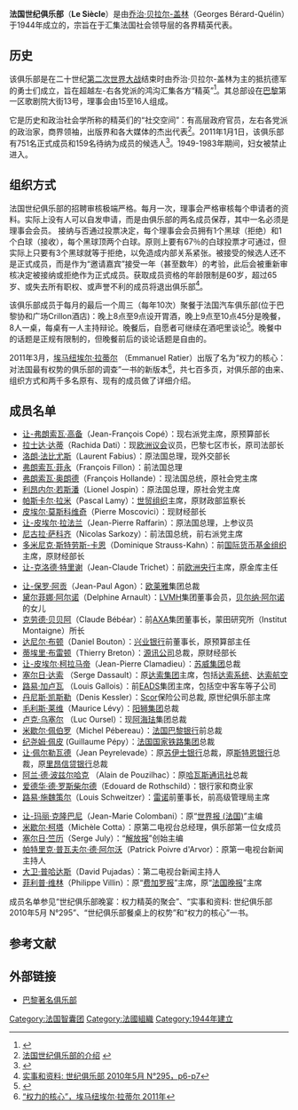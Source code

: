 
'''法国世纪俱乐部'''（'''Le Siècle'''）是由[[乔治·贝拉尔-盖林|乔治·贝拉尔-盖林]]（Georges Bérard-Quélin）于1944年成立的，宗旨在于汇集法国社会领导层的各界精英代表。

== 历史 ==

该俱乐部是在二十世纪[[第二次世界大战|第二次世界大战]]结束时由乔治·贝拉尔-盖林为主的抵抗德军的勇士们成立，旨在超越左-右各党派的鸿沟汇集各方“精英”<ref>{{Cite web |url=http://www.monde-diplomatique.fr/2011/02/DENORD/20132 |title=世纪俱乐部晚宴：权力精英的聚会 |access-date=2012-10-16 |archive-date=2021-02-12 |archive-url=https://web.archive.org/web/20210212171133/https://www.monde-diplomatique.fr/2011/02/DENORD/20132 |dead-url=no }}</ref>。其总部设在[[巴黎|巴黎]]第一区歌剧院大街13号，理事会由15至16人组成。

它是历史和政治社会学所称的精英们的“社交空间”：有高层政府官员，左右各党派的政治家，商界领袖，出版界和各大媒体的杰出代表<ref>[http://news.yesfr.com/18278.html 法国世纪俱乐部的介绍] {{webarchive|url=https://web.archive.org/web/20130425011637/http://news.yesfr.com/18278.html |date=2013-04-25 }}</ref>。2011年1月1日，该俱乐部有751名正式成员和159名待纳为成员的候选人<ref>{{Cite web |url=http://www.lesiecle.asso.fr/le-siecle/politique-de-soutien-aux-associations/ |title=法国世纪俱乐部的网站 |access-date=2012-10-16 |archive-date=2021-03-18 |archive-url=https://web.archive.org/web/20210318072031/http://www.lesiecle.asso.fr/le-siecle/politique-de-soutien-aux-associations/ |dead-url=no }}</ref>。1949-1983年期间，妇女被禁止进入。

== 组织方式 ==

法国世纪俱乐部的招聘审核极端严格。每月一次，理事会严格审核每个申请者的资料。实际上没有人可以自发申请，而是由俱乐部的两名成员保荐，其中一名必须是理事会会员。 接纳与否通过投票决定，每个理事会会员拥有1个黑球（拒绝）和1个白球（接收），每个黑球顶两个白球。原则上要有67％的白球投票才可通过，但实际上只要有3个黑球就等于拒绝，以免造成内部关系紧张。被接受的候选人还不是正式成员，而是作为“邀请嘉宾”接受一年（甚至数年）的考验，此后会被重新审核决定被接纳或拒绝作为正式成员。获取成员资格的年龄限制是60岁，超过65岁、或失去所有职权、或声誉不利的成员将退出俱乐部<ref>[http://fr.scribd.com/doc/44115044/faits-et-documents-melenchon-15-au-21-Mai-2010 实事和资料: 世纪俱乐部 2010年5月 N°295，p6-p7]{{dead link|date=2018年1月 |bot=InternetArchiveBot |fix-attempted=yes }}</ref>。

该俱乐部成员于每月的最后一个周三（每年10次）聚餐于法国汽车俱乐部(位于巴黎协和广场Crillon酒店)：晚上8点至9点设开胃酒，晚上9点至10点45分是晚餐，8人一桌，每桌有一人主持辩论。晚餐后，自愿者可继续在酒吧里谈论<ref>{{Cite web |url=http://www.strategies.fr/emploi-formation/management/r36900W/14-le-pouvoir-a-la-table-du-siecle.html |title=世纪俱乐部餐桌上的权势 |access-date=2012-10-16 |archive-date=2021-03-10 |archive-url=https://web.archive.org/web/20210310134918/https://www.strategies.fr/emploi-formation/management/r36900W/14-le-pouvoir-a-la-table-du-siecle.html |dead-url=no }}</ref>。晚餐中的话题是正规有限制的，但晚餐前后的谈论话题是自由的。

2011年3月，[[埃马纽埃尔·拉蒂尔|埃马纽埃尔·拉蒂尔]] （Emmanuel Ratier）出版了名为“权力的核心：对法国最有权势的俱乐部的调查”一书的新版本<ref>[http://le-siecle.info/pdf/Au-Coeur-du-Pouvoir-presente-par-Emmanuel-Ratier.pdf “权力的核心”，埃马纽埃尔·拉蒂尔 2011年]{{Dead link|date=2018年8月 |bot=InternetArchiveBot |fix-attempted=yes }}</ref>，共七百多页，对俱乐部的由来、组织方式和两千多名原有、现有的成员做了详细介绍。

== 成员名单 ==

* [[让-弗朗索瓦·高备|让-弗朗索瓦·高备]]（Jean-François Copé）：现右派党主席，原预算部长
* [[拉士达·达蒂|拉士达·达蒂]]（Rachida Dati）：现[[欧洲议会|欧洲议会]]议员，巴黎七区市长，原司法部长
* [[洛朗·法比尤斯|洛朗·法比尤斯]]（Laurent Fabius）：原法国总理，现外交部长
* [[弗朗索瓦·菲永|弗朗索瓦·菲永]]（François Fillon）：前法国总理
* [[弗朗索瓦·奥朗德|弗朗索瓦·奥朗德]]（François Hollande）：现法国总统，原社会党主席
* [[利昂内尔·若斯潘|利昂内尔·若斯潘]]（Lionel Jospin）：原法国总理，原社会党主席
* [[帕斯卡尔·拉米|帕斯卡尔·拉米]]（Pascal Lamy）：[[世贸组织|世贸组织]]主席，原财政部监察长
* [[皮埃尔·莫斯科维奇|皮埃尔·莫斯科维奇]]（Pierre Moscovici）：现财经部长
* [[让-皮埃尔·拉法兰|让-皮埃尔·拉法兰]]（Jean-Pierre Raffarin）：原法国总理，上参议员
* [[尼古拉·萨科齐|尼古拉·萨科齐]]（Nicolas Sarkozy）：前法国总统，前右派党主席
* [[多米尼克·斯特劳斯-卡恩|多米尼克·斯特劳斯-卡恩]]（Dominique Strauss-Kahn）：前[[国际货币基金组织|国际货币基金组织]]主席，原财经部长
* [[让-克洛德·特里谢|让-克洛德·特里谢]]（Jean-Claude Trichet）：前[[欧洲央行|欧洲央行]]主席，原金库主任

* [[让-保罗·阿贡|让-保罗·阿贡]]（Jean-Paul Agon）：[[欧莱雅|欧莱雅]]集团总裁
* [[黛尔菲娜·阿尔诺|黛尔菲娜·阿尔诺]]（Delphine Arnault）：[[LVMH|LVMH]]集团董事会员，[[贝尔纳·阿尔诺|贝尔纳·阿尔诺]]的女儿
* [[克劳德·贝贝阿|克劳德·贝贝阿]]（Claude Bébéar）：前[[AXA|AXA]]集团董事长，蒙田研究所（Institut Montaigne）所长
* [[达尼尔·布顿|达尼尔·布顿]]（Daniel Bouton）：[[兴业银行|兴业银行]]前董事长，原预算部主任
* [[蒂埃里·布雷顿|蒂埃里·布雷顿]]（Thierry Breton）：[[源讯公司|源讯公司]]总裁，原财经部长
* [[让-皮埃尔·柯拉马帝|让-皮埃尔·柯拉马帝]]（Jean-Pierre Clamadieu）：[[苏威集团|苏威集团]]总裁
* [[塞尔日·达索|塞尔日·达索]] （Serge Dassault）：原[[达索集团|达索集团]]主席，包括[[达索系统|达索系统]]、[[达索航空|达索航空]]
* [[路易·加卢瓦|路易·加卢瓦]] （Louis Gallois）：前[[EADS|EADS]]集团主席，包括空中客车等子公司
* [[丹尼斯·凯斯勒|丹尼斯·凯斯勒]]（Denis Kessler）：[[Scor|Scor]]保险公司总裁, 原世纪俱乐部主席
* [[毛利斯·莱维|毛利斯·莱维]]（Maurice Lévy）：[[阳狮集团|阳狮集团]]总裁
* [[卢克·乌塞尔|卢克·乌塞尔]] （Luc Oursel）：现[[阿海珐|阿海珐]]集团总裁
* [[米歇尔·佩伯罗|米歇尔·佩伯罗]]（Michel Pébereau）：[[法国巴黎银行|法国巴黎银行]]前总裁
* [[纪尧姆·佩皮|纪尧姆·佩皮]] (Guillaume Pépy）：[[法国国家铁路公司|法国国家铁路集团]]总裁
* [[让·佩尔勒瓦德|让·佩尔勒瓦德]]（Jean Peyrelevade）：原[[苏伊士银行|苏伊士银行]]总裁，原[[斯特恩银行|斯特恩银行]]总裁，原[[里昂信贷银行|里昂信贷银行]]总裁
* [[阿兰·德·波兹尔哈克|阿兰·德·波兹尔哈克]] （Alain de Pouzilhac）：原[[哈瓦斯通讯社|哈瓦斯通讯社]]总裁
* [[爱德华·德·罗斯柴尔德|爱德华·德·罗斯柴尔德]]（Edouard de Rothschild）：银行家和商业家
* [[路易·施魏策尔|路易·施魏策尔]]（Louis Schweitzer）：[[雷诺|雷诺]]前董事长，前高级管理局主席

* [[让-玛丽·克隆巴尼|让-玛丽·克隆巴尼]]（Jean-Marie Colombani）：原“[[世界报_(法国)|世界报 (法国)]]”主编
* [[米歇尔·柯塔|米歇尔·柯塔]]（Michèle Cotta）：原第二电视台总经理，俱乐部第一位女成员
* [[塞尔日·竺历|塞尔日·竺历]]（Serge July）：“[[解放报|解放报]]”创始主编
* [[帕特里克·普瓦夫尔·德·阿尔沃|帕特里克·普瓦夫尔·德·阿尔沃]]（Patrick Poivre d'Arvor）：原第一电视台新闻主持人
* [[大卫·普哈达斯|大卫·普哈达斯]]（David Pujadas）：第二电视台新闻主持人
* [[菲利普·维林|菲利普·维林]]（Philippe Villin）：原“[[费加罗报|费加罗报]]”主席，原“[[法国晚报|法国晚报]]”主席

成员名单参见“世纪俱乐部晚宴：权力精英的聚会”、“实事和资料: 世纪俱乐部 2010年5月 N°295”、“世纪俱乐部餐桌上的权势”和“权力的核心”一书。

== 参考文献 ==
{{reflist}}

== 外部链接 ==
* [http://qnck.cyol.com/content/2010-10/29/content_3895091.htm 巴黎著名俱乐部]

{{DEFAULTSORT:Siècle, Le}}
[[Category:法国智囊团|Category:法国智囊团]]
[[Category:法國組織|Category:法國組織]]
[[Category:1944年建立|Category:1944年建立]]